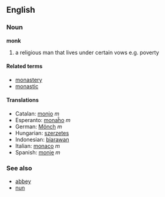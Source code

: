==English==

===Noun===
'''monk'''

#a religious man that lives under certain vows e.g. poverty

====Related terms====
*[[monastery]]
*[[monastic]]

====Translations====
*Catalan: [[monjo]] ''m''
*Esperanto: [[monaĥo]] ''m''
*German: [[Mönch]] ''m''
*Hungarian: [[szerzetes]]
*Indonesian: [[biarawan]]
*Italian: [[monaco]] ''m''
*Spanish: [[monje]] ''m''

===See also===
*[[abbey]]
*[[nun]]